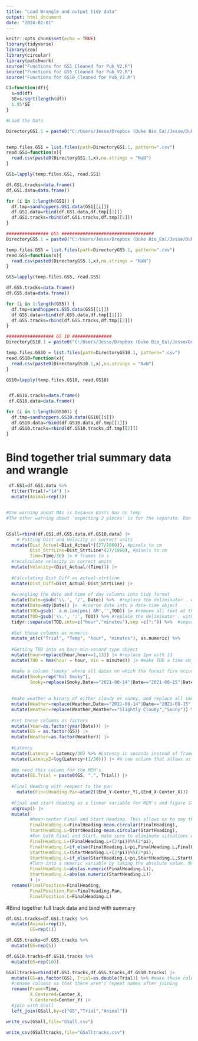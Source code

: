 ---
title: "Load Wrangle and output tidy data"
output: html_document
date: "2024-02-01"
---

```{r setup, include=FALSE}
knitr::opts_chunk$set(echo = TRUE)
library(tidyverse)
library(zoo)
library(circular)
library(patchwork)
source("Functions for GS1_Cleaned for Pub_V2.R")
source("Functions for GS5_Cleaned for Pub_V2.R")
source("Functions for GS10_Cleaned for Pub_V2.R")

CI=function(df){
  s=sd(df)
  SE=s/sqrt(length(df))
  1.95*SE
}
```

```{r}
#Load the Data

DirectoryGS1.1 = paste0("C:/Users/Jesse/Dropbox (Duke Bio_Ea)/Jesse/Duke/Research/Navigation Orientation/SandHoppers/","/Digitized videos/GS1/First video/")


temp.files.GS1 = list.files(path=DirectoryGS1.1, pattern=".csv")
read.GS1=function(x){
  read.csv(paste0(DirectoryGS1.1,x),na.strings = "NaN")
}

GS1=lapply(temp.files.GS1, read.GS1)

df.GS1.tracks=data.frame()
df.GS1.data=data.frame()

for (i in 1:length(GS1)) {
  df.tmp=sandhoppers.GS1.data(GS1[[i]])
  df.GS1.data=rbind(df.GS1.data,df.tmp[[1]])
  df.GS1.tracks=rbind(df.GS1.tracks,df.tmp[[2]])
}

################ GS5 ###################################
DirectoryGS5.1 = paste0("C:/Users/Jesse/Dropbox (Duke Bio_Ea)/Jesse/Duke/Research/Navigation Orientation/SandHoppers","/Digitized videos/GS5/")

temp.files.GS5 = list.files(path=DirectoryGS5.1, pattern=".csv")
read.GS5=function(x){
  read.csv(paste0(DirectoryGS5.1,x),na.strings = "NaN")
}

GS5=lapply(temp.files.GS5, read.GS5)

df.GS5.tracks=data.frame()
df.GS5.data=data.frame()

for (i in 1:length(GS5)) {
  df.tmp=sandhoppers.GS5.data(GS5[[i]])
  df.GS5.data=rbind(df.GS5.data,df.tmp[[1]])
  df.GS5.tracks=rbind(df.GS5.tracks,df.tmp[[2]])
}

################## GS 10 ###############
DirectoryGS10.1 = paste0("C:/Users/Jesse/Dropbox (Duke Bio_Ea)/Jesse/Duke/Research/Navigation Orientation/SandHoppers","/Digitized videos/GS10/")

temp.files.GS10 = list.files(path=DirectoryGS10.1, pattern=".csv")
read.GS10=function(x){
  read.csv(paste0(DirectoryGS10.1,x),na.strings = "NaN")
}

GS10=lapply(temp.files.GS10, read.GS10)


 df.GS10.tracks=data.frame()
 df.GS10.data=data.frame()

for (i in 1:length(GS10)) {
  df.tmp=sandhoppers.GS10.data(GS10[[i]])
  df.GS10.data=rbind(df.GS10.data,df.tmp[[1]])
  df.GS10.tracks=rbind(df.GS10.tracks,df.tmp[[2]])
}

```

# Bind together trial summary data and wrangle 
```{r, include=FALSE, message=FALSE, warning=FALSE}
 df.GS1=df.GS1.data %>% 
  filter(Trial!="14") |> 
  mutate(Animal=rep(1))


#One warning about NAs is because GS5T1 has no Temp
#The other warning about 'expecting 2 pieces' is for the separate. Don't worry about it.


GSall=rbind(df.GS1,df.GS5.data,df.GS10.data) |> 
    # Putting Dist and Velocity in correct units
  mutate(Dist_Actual=Dist_Actual*((27/1860)), #pixels to cm
         Dist_StrtLine=Dist_StrtLine*(27/1860), #pixels to cm
         Time=Time/30) |> # frames to s
  #recalculate velocity in correct units
  mutate(Velocity=(Dist_Actual/(Time))) |> 
  
  #Calculating Dist_Diff as actual-strtline
  mutate(Dist_Diff=Dist_Actual-Dist_StrtLine) |> 
  
  #wrangling the date and time of day columns into tidy format
  mutate(Date=gsub('\\.', '/', Date)) %>%  #replace the deliminator . with / for all dates
  mutate(Date=mdy(Date)) |>  #coerce date into a date-time object
  mutate(TOD=gsub(' a.m.|am|pms| AM','',TOD)) |> #remove all text at the end of the TOD column
  mutate(TOD=gsub('\\.', ':', TOD)) %>% #replace the deliminator . with : for all TOD
  tidyr::separate(TOD,into=c("hour","minutes"),sep =c(":")) %>%  #separate into hours and minutes using : as the deliminator
  
  #Set these columns as numeric
  mutate_at(c("Trial", "Temp", "hour", "minutes"), as.numeric) %>%
  
  #Getting TOD into an hour-min-second type object
  mutate(hour=replace(hour,hour==1,13)) |> #replace 1pm with 13
  mutate(TOD = hms(hour = hour, min = minutes)) |> #make TOD a time object

  #make a column "smoky' where all dates on which the forest fire occurred are 'smoky' and other dates are 'not smoky'
  mutate(Smoky=rep("Not Smoky"),
         Smoky=replace(Smoky,Date=="2021-08-14"|Date=="2021-08-15"|Date=="2021-08-16"|Date=="2021-08-17","Smoky")) %>% 
  
  
  #make weather a binary of either cloudy or sunny, and replace all smoky days with cloudy
  mutate(Weather=replace(Weather,Date=="2021-08-14"|Date=="2021-08-15"|Date=="2021-08-16"|Date=="2021-08-17","Cloudy")) |> 
  mutate(Weather=replace(Weather,Weather=="Slightly Cloudy","Sunny")) %>% 
  
  #set these columns as factors
  mutate(Year=as.factor(year(Date))) |> 
  mutate(GS = as.factor(GS)) |> 
  mutate(Weather=as.factor(Weather)) |> 
  
  #Latency
  mutate(Latency = Latency/30) %>% #Latency in seconds instead of frames
  mutate(Latency2=log(Latency+(1/30))) |> #A new column that allows us to make the plots for fig S7 where we use log(latency) so that there isn't weird issues from the GS1 being so much larger. Add one frame so that we don't end up with a log(0)=-Inf error
  
  #We need this column for the MEM's
  mutate(GS.Trial = paste0(GS, ".", Trial)) |> 
 
  #Final Heading with respect to the pan
    mutate(FinalHeading.Pan=atan2((End_Y-Center_Y),(End_X-Center_X))) |> 
  
  #Final and start Heading as a linear variable for MEM's and figure SX
  ungroup() |> 
  mutate(
         #Mean-center Final and Start Heading. This allows us to say that the mean direction of the group was the "most correct" direction. Otherwise we could say that 0 (towards the wrack line) is the "most correct," however, animals showed a clear left-ward bias which likely indicates this is a more preferable direction (perhaps to maximize their time in the shadier part of the pan), so we will use this as the "most correct".
         FinalHeading.L=FinalHeading-mean.circular(FinalHeading),
         StartHeading.L=StartHeading-mean.circular(StartHeading),
         #For both Final and Start, make sure to eliminate situations where we have numbers >2pi or <-2pi, then rotate to -pi to pi where 0 indicates the mean of the group.
         FinalHeading.L=(FinalHeading.L+(2*pi))%%(2*pi),
         FinalHeading.L=if_else(FinalHeading.L<pi,FinalHeading.L,FinalHeading.L-(2*pi)),
         StartHeading.L=(StartHeading.L+(2*pi))%%(2*pi),
         StartHeading.L=if_else(StartHeading.L<pi,StartHeading.L,StartHeading.L-(2*pi)),
         #Turn into a numeric variable by taking the absolute value. Now 0 indicates most correct and pi indicates most incorrect
         FinalHeading.L=abs(as.numeric(FinalHeading.L)),
         StartHeading.L=abs(as.numeric(StartHeading.L))
         ) |> 
  rename(FinalPosition=FinalHeading,
         FinalPosition.Pan=FinalHeading.Pan,
         FinalPosition.L=FinalHeading.L)
```


#Bind together full track data and bind with summary

```{r}
df.GS1.tracks=df.GS1.tracks %>% 
  mutate(Animal=rep(1),
         GS=rep(1))

df.GS5.tracks=df.GS5.tracks %>% 
  mutate(GS=rep(5))

df.GS10.tracks=df.GS10.tracks %>% 
  mutate(GS=rep(10))

GSalltracks=rbind(df.GS1.tracks,df.GS5.tracks,df.GS10.tracks) |> 
  mutate(GS=as.factor(GS), Trial=as.double(Trial)) %>% #make these columns the same type as GSall.alltrials for joining
  #rename columns so that there aren't repeat names after joining
  rename(Frame=Time,
         X.Centered=Center_X,
         Y.Centered=Center_Y) |> 
  #join with GSall
  left_join(GSall,by=c("GS","Trial","Animal"))
```






```{r}

write_csv(GSall,file="GSall.csv")

write_csv(GSalltracks,file="GSalltracks.csv")
```



